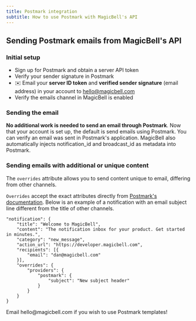 ```yaml
---
title: Postmark integration
subtitle: How to use Postmark with MagicBell's API
---
```


## Sending Postmark emails from MagicBell's API

### Initial setup

- Sign up for Postmark and obtain a server API token
- Verify your sender signature in Postmark
- ✉️ Email your **server ID token** and **verified sender signature** (email address) in your account to hello@magicbell.com
- Verify the emails channel in MagicBell is enabled

### Sending the email

**No additional work is needed to send an email through Postmark**. Now that your account is set up, the default is send emails using Postmark. You can verify an email was sent in Postmark's application. MagicBell also automatically injects notification_id and broadcast_id as metadata into Postmark.

### Sending emails with additional or unique content

The `overrides` attribute allows you to send content unique to email, differing from other channels.

`Overrides` accept the exact attributes directly from [Postmark's documentation](https://postmarkapp.com/developer/api/email-api). Below is an example of a notification with an email subject line different from the title of other channels.

```shell hideHeader
"notification": {
    "title": "Welcome to MagicBell",
    "content": "The notification inbox for your product. Get started in minutes.",
    "category": "new_message",
    "action_url": "https://developer.magicbell.com",
    "recipients": [{
        "email": "dan@magicbell.com"
    }],
    "overrides": {
        "providers": {
            "postmark": {
                "subject": "New subject header"
            }
        }
    }
}
```

<Note>
Email hello@magicbell.com if you wish to use Postmark templates!
</Note>